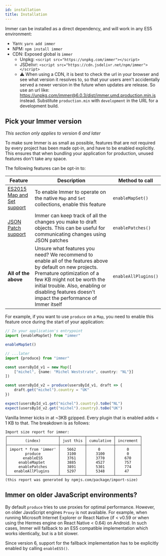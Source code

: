 ```yaml
---
id: installation
title: Installation
---
```


<center>
	<div
		data-ea-publisher="immerjs"
		data-ea-type="image"
		className="horizontal bordered"
	></div>
</center>

Immer can be installed as a direct dependency, and will work in any ES5 environment:

- Yarn: `yarn add immer`
- NPM: `npm install immer`
- CDN: Exposed global is `immer`
  - Unpkg: `<script src="https://unpkg.com/immer"></script>`
  - JSDelivr: `<script src="https://cdn.jsdelivr.net/npm/immer"></script>`
  - ⚠️ When using a CDN, it is best to check the url in your browser and see what version it resolves to, so that your users aren't accidentally served a newer version in the future when updates are release. So use an url like: https://unpkg.com/immer@6.0.3/dist/immer.umd.production.min.js instead. Substitute `production.min` with `development` in the URL for a development build.

## Pick your Immer version

_This section only applies to version 6 and later_

To make sure Immer is as small as possible, features that are not required by every project has been made opt-in, and have to be enabled explicitly. This ensures that when bundling your application for production, unused features don't take any space.

The following features can be opt-in to:

| Feature | Description | Method to call |
| --- | --- | --- |
| [ES2015 Map and Set support](./complex-objects.md) | To enable Immer to operate on the native `Map` and `Set` collections, enable this feature | `enableMapSet()` |
| [JSON Patch support](./patches.mdx) | Immer can keep track of all the changes you make to draft objects. This can be useful for communicating changes using JSON patches | `enablePatches()` |
| **All of the above** | Unsure what features you need? We recommend to enable all of the features above by default on new projects. Premature optimization of a few KB might not be worth the initial trouble. Also, enabling or disabling features doesn't impact the performance of Immer itself | `enableAllPlugins()` |

For example, if you want to use `produce` on a `Map`, you need to enable this feature once during the start of your application:

```typescript
// In your application's entrypoint
import {enableMapSet} from "immer"

enableMapSet()

// ...later
import {produce} from "immer"

const usersById_v1 = new Map([
	["michel", {name: "Michel Weststrate", country: "NL"}]
])

const usersById_v2 = produce(usersById_v1, draft => {
	draft.get("michel").country = "UK"
})

expect(usersById_v1.get("michel").country).toBe("NL")
expect(usersById_v2.get("michel").country).toBe("UK")
```

Vanilla Immer kicks in at ~3KB gzipped. Every plugin that is enabled adds < 1 KB to that. The breakdown is as follows:

```
Import size report for immer:
┌───────────────────────┬───────────┬────────────┬───────────┐
│        (index)        │ just this │ cumulative │ increment │
├───────────────────────┼───────────┼────────────┼───────────┤
│ import * from 'immer' │   5662    │     0      │     0     │
│        produce        │   3100    │    3100    │     0     │
│       enableES5       │   3761    │    3770    │    670    │
│     enableMapSet      │   3885    │    4527    │    757    │
│     enablePatches     │   3891    │    5301    │    774    │
│   enableAllPlugins    │   5297    │    5348    │    47     │
└───────────────────────┴───────────┴────────────┴───────────┘
(this report was generated by npmjs.com/package/import-size)
```

## Immer on older JavaScript environments?

By default `produce` tries to use proxies for optimal performance. However, on older JavaScript engines `Proxy` is not available. For example, when running Microsoft Internet Explorer or React Native (if < v0.59 or when using the Hermes engine on React Native < 0.64) on Android. In such cases, Immer will fallback to an ES5 compatible implementation which works identically, but is a bit slower.

Since version 6, support for the fallback implementation has to be explicitly enabled by calling `enableES5()`.
